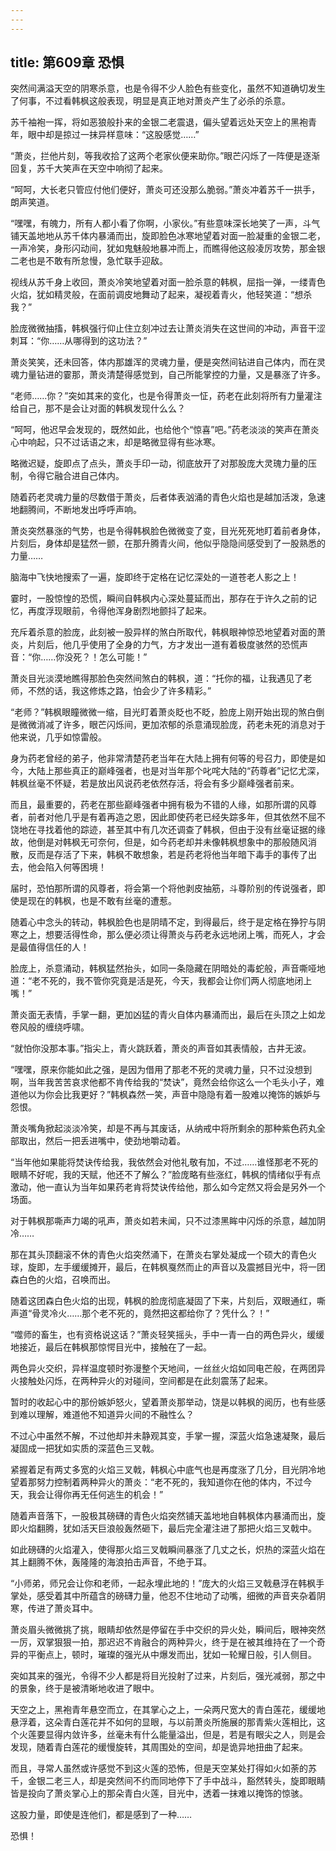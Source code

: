 ```yaml
---
---
---
```

title: 第609章 恐惧
---



突然间满溢天空的阴寒杀意，也是令得不少人脸色有些变化，虽然不知道确切发生了何事，不过看韩枫这般表现，明显是真正地对萧炎产生了必杀的杀意。

苏千袖袍一挥，将如恶狼般扑来的金银二老震退，偏头望着远处天空上的黑袍青年，眼中却是掠过一抹异样意味：“这股感觉……”

“萧炎，拦他片刻，等我收拾了这两个老家伙便来助你。”眼芒闪烁了一阵便是逐渐回复，苏千大笑声在天空中响彻了起来。

“呵呵，大长老只管应付他们便好，萧炎可还没那么脆弱。”萧炎冲着苏千一拱手，朗声笑道。

“嘿嘿，有魄力，所有人都小看了你啊，小家伙。”有些意味深长地笑了一声，斗气铺天盖地地从苏千体内暴涌而出，旋即脸色冰寒地望着对面一脸凝重的金银二老，一声冷笑，身形闪动间，犹如鬼魅般地暴冲而上，而瞧得他这般凌厉攻势，那金银二老也是不敢有所怠慢，急忙联手迎敌。

视线从苏千身上收回，萧炎冷笑地望着对面一脸杀意的韩枫，屈指一弹，一缕青色火焰，犹如精灵般，在面前调皮地舞动了起来，凝视着青火，他轻笑道：“想杀我？”

脸庞微微抽搐，韩枫强行仰止住立刻冲过去让萧炎消失在这世间的冲动，声音干涩刺耳：“你……从哪得到的这功法？”

萧炎笑笑，还未回答，体内那雄浑的灵魂力量，便是突然间钻进自己体内，而在灵魂力量钻进的霎那，萧炎清楚得感觉到，自己所能掌控的力量，又是暴涨了许多。

“老师……你？”突如其来的变化，也是令得萧炎一怔，药老在此刻将所有力量灌注给自己，那不是会让对面的韩枫发现什么么？

“呵呵，他迟早会发现的，既然如此，也给他个“惊喜”吧。”药老淡淡的笑声在萧炎心中响起，只不过话语之末，却是略微显得有些冰寒。

略微迟疑，旋即点了点头，萧炎手印一动，彻底放开了对那股庞大灵瑰力量的压制，令得它融合进自己体内。

随着药老灵魂力量的尽数借于萧炎，后者体表汹涌的青色火焰也是越加活泼，急速地翻腾间，不断地发出呼呼声响。

萧炎突然暴涨的气势，也是令得韩枫脸色微微变了变，目光死死地盯着前者身体，片刻后，身体却是猛然一颤，在那升腾青火间，他似乎隐隐间感受到了一股熟悉的力量……

脑海中飞快地搜索了一遍，旋即终于定格在记忆深处的一道苍老人影之上！

霎时，一股惊惶的恐慌，瞬间自韩枫内心深处蔓延而出，那存在于许久之前的记忆，再度浮现眼前，令得他浑身剧烈地颤抖了起来。

充斥着杀意的脸庞，此刻被一股异样的煞白所取代，韩枫眼神惊恐地望着对面的萧炎，片刻后，他几乎使用了全身的力气，方才发出一道有着极度骇然的恐慌声音：“你……你没死？！怎么可能！”

萧炎目光淡漠地瞧得那脸色突然间煞白的韩枫，道：“托你的福，让我遇见了老师，不然的话，我这修炼之路，怕会少了许多精彩。”

“老师？”韩枫眼瞳微微一缩，目光盯着萧炎眨也不眨，脸庞上刚开始出现的煞白倒是微微消减了许多，眼芒闪烁间，更加浓郁的杀意涌现脸庞，药老未死的消息对于他来说，几乎如惊雷般。

身为药老曾经的弟子，他非常清楚药老当年在大陆上拥有何等的号召力，即使是如今，大陆上那些真正的巅峰强者，也是对当年那个叱咤大陆的“药尊者”记忆尤深，韩枫丝毫不怀疑，若是放出风说药老依然存活，将会有多少巅峰强者前来。

而且，最重要的，药老在那些巅峰强者中拥有极为不错的人缘，如那所谓的风尊者，前者对他几乎是有着再造之恩，因此即使药老已经失踪多年，但其依然不屈不饶地在寻找着他的踪迹，甚至其中有几次还调查了韩枫，但由于没有丝毫证据的缘故，他倒是对韩枫无可奈何，但是，如今药老却并未像韩枫想象中的那般随风消散，反而是存活了下来，韩枫不敢想象，若是药老将他当年暗下毒手的事传了出去，他会陷入何等困境！

届时，恐怕那所谓的风尊者，将会第一个将他剥皮抽筋，斗尊阶别的传说强者，即使是现在的韩枫，也是不敢有丝毫的遭惹。

随着心中念头的转动，韩枫脸色也是阴晴不定，到得最后，终于是定格在狰狞与阴寒之上，想要活得性命，那么便必须让得萧炎与药老永远地闭上嘴，而死人，才会是最值得信任的人！

脸庞上，杀意涌动，韩枫猛然抬头，如同一条隐藏在阴暗处的毒蛇般，声音嘶哑地道：“老不死的，我不管你究竟是活是死，今天，我都会让你们两人彻底地闭上嘴！”

萧炎面无表情，手掌一翻，更加凶猛的青火自体内暴涌而出，最后在头顶之上如龙卷风般的缠绕呼啸。

“就怕你没那本事。”指尖上，青火跳跃着，萧炎的声音如其表情般，古井无波。

“嘿嘿，原来你能如此之强，是因为借用了那老不死的灵魂力量，只不过没想到啊，当年我苦苦哀求他都不肯传给我的“焚诀”，竟然会给你这么一个毛头小子，难道他以为你会比我更好？”韩枫森然一笑，声音中隐隐有着一股难以掩饰的嫉妒与怨恨。

萧炎嘴角掀起淡淡冷笑，却是不再与其废话，从纳戒中将所剩余的那种紫色药丸全部取出，然后一把丢进嘴中，使劲地嚼动着。

“当年他如果能将焚诀传给我，我依然会对他礼敬有加，不过……谁怪那老不死的眼睛不好呢，我的天赋，他还不了解么？”脸庞略有些涨红，韩枫的情绪似乎有点激动，他一直认为当年如果药老肯将焚诀传给他，那么如今定然又将会是另外一个场面。

对于韩枫那嘶声力竭的吼声，萧炎如若未闻，只不过漆黑眸中闪烁的杀意，越加阴冷……

那在其头顶翻滚不休的青色火焰突然涌下，在萧炎右掌处凝成一个硕大的青色火球，旋即，左手缓缓摊开，最后，在韩枫戛然而止的声音以及震撼目光中，将一团森白色的火焰，召唤而出。

随着这团森白色火焰的出现，韩枫的脸庞彻底凝固了下来，片刻后，双眼通红，嘶声道“骨灵冷火……那个老不死的，竟然把这都给你了？凭什么？！”

“噬师的畜生，也有资格说这话？”萧炎轻笑摇头，手中一青一白的两色异火，缓缓地接近，最后在韩枫那惊愕目光中，接触在了一起。

两色异火交织，异样温度顿时弥漫整个天地间，一丝丝火焰如同电芒般，在两团异火接触处闪烁，在两种异火的对碰间，空间都是在此刻震荡了起来。

暂时的收起心中的那份嫉妒怒火，望着萧炎那举动，饶是以韩枫的阅历，也有些感到难以理解，难道他不知道异火间的不融性么？

不过心中虽然不解，不过他却并未静观其变，手掌一握，深蓝火焰急速凝聚，最后凝固成一把犹如实质的深蓝色三叉戟。

紧握着足有两丈多宽的火焰三叉戟，韩枫心中底气也是再度涨了几分，目光阴冷地望着那努力控制着两种异火的萧炎：“老不死的，我知道你在他的体内，不过今天，我会让得你再无任何逃生的机会！”

随着声音落下，一股极其磅礴的青色火焰突然铺天盖地地自韩枫体内暴涌而出，旋即火焰翻腾，犹如活天巨浪般轰然砸下，最后完全灌注进了那把火焰三叉戟中。

如此磅礴的火焰灌入，使得那火焰三叉戟瞬间暴涨了几丈之长，炽热的深蓝火焰在其上翻腾不休，轰隆隆的海浪拍击声音，不绝于耳。

“小师弟，师兄会让你和老师，一起永埋此地的！”庞大的火焰三叉戟悬浮在韩枫手掌处，感受着其中所蕴含的磅礴力量，他忍不住地动了动嘴，细微的声音夹杂着阴寒，传进了萧炎耳中。

萧炎眉头微微挑了挑，眼睛却依然是停留在手中交织的异火处，瞬间后，眼神突然一厉，双掌狠狠一拍，那迟迟不肯融合的两种异火，终于是在被其维持在了一个奇异的平衡点上，顿时，璀璨的强光从中爆发而出，犹如一轮耀日般，引人侧目。

突如其来的强光，令得不少人都是将目光投射了过来，片刻后，强光减弱，那之中的景象，终于是被清晰地收进了眼中。

天空之上，黑袍青年悬空而立，在其掌心之上，一朵两尺宽大的青白莲花，缓缓地悬浮着，这朵青白莲花并不如何的显眼，与以前萧炎所施展的那青紫火莲相比，这个火莲要显得内敛许多，丝毫未有什么能量溢出，但是，若是有眼尖之人，则是会发现，随着青白莲花的缓慢旋转，其周围处的空间，却是诡异地扭曲了起来。

而且，寻常人虽然或许感觉不到这火莲的恐怖，但是天空某处打得如火如荼的苏千，金银二老三人，却是突然间不约而同地停下了手中战斗，豁然转头，旋即眼睛皆是投向了萧炎掌心上的那朵青白火莲，目光中，透着一抹难以掩饰的惊骇。

这股力量，即使是连他们，都是感到了一种……

恐惧！